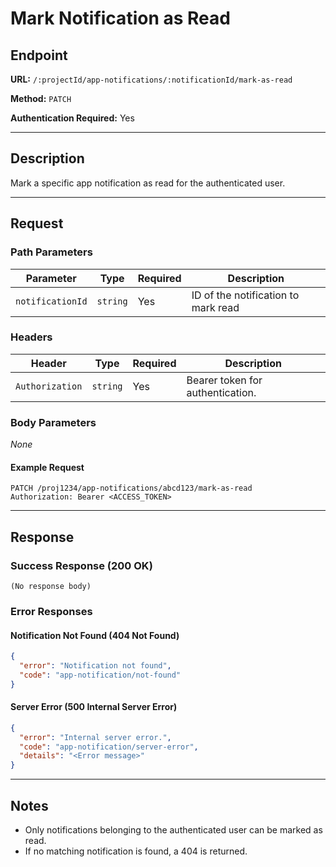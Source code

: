 # Mark Notification as Read

## Endpoint

**URL:** `/:projectId/app-notifications/:notificationId/mark-as-read`

**Method:** `PATCH`

**Authentication Required:** Yes

---

## Description

Mark a specific app notification as read for the authenticated user.

---

## Request

### Path Parameters

| Parameter        | Type     | Required | Description                         |
| ---------------- | -------- | -------- | ----------------------------------- |
| `notificationId` | `string` | Yes      | ID of the notification to mark read |

### Headers

| Header          | Type     | Required | Description                      |
| --------------- | -------- | -------- | -------------------------------- |
| `Authorization` | `string` | Yes      | Bearer token for authentication. |

### Body Parameters

_None_

#### Example Request

```http
PATCH /proj1234/app-notifications/abcd123/mark-as-read
Authorization: Bearer <ACCESS_TOKEN>
```

---

## Response

### Success Response (200 OK)

```
(No response body)
```

### Error Responses

#### Notification Not Found (404 Not Found)

```json
{
  "error": "Notification not found",
  "code": "app-notification/not-found"
}
```

#### Server Error (500 Internal Server Error)

```json
{
  "error": "Internal server error.",
  "code": "app-notification/server-error",
  "details": "<Error message>"
}
```

---

## Notes

- Only notifications belonging to the authenticated user can be marked as read.
- If no matching notification is found, a 404 is returned.
